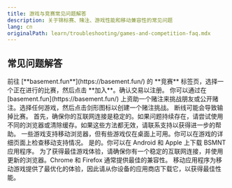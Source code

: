 ```yaml
---
title: 游戏与竞赛常见问题解答
description: 关于锦标赛、赌注、游戏性能和移动兼容性的常见问题
lang: cn
originalPath: learn/troubleshooting/games-and-competition-faq.mdx
---
```

## 常见问题解答

<AccordionGroup>
<Accordion title="我如何参加比赛？">
前往 [**basement.fun**](https://basement.fun/) 的 **竞赛** 标签页，选择一个正在进行的比赛，然后点击 **加入**。确认交易以注册。
</Accordion>

<Accordion title="赌注是如何工作的？">
你可以通过在 [basement.fun](https://basement.fun/) 上资助一个赌注来挑战朋友或公开赌注。选择任何游戏，然后点击剑形图标以创建一个赌注挑战。
</Accordion>

<Accordion title="如果我在比赛中断线怎么办？">
断线可能会导致输掉比赛。
</Accordion>

<Accordion title="为什么游戏在网站上无法加载？">
首先，确保你的互联网连接是稳定的。如果问题持续存在，请尝试使用不同的浏览器或清除缓存。如果这些方法都无效，请联系支持以获得进一步的帮助。
</Accordion>

<Accordion title="我可以在移动浏览器上玩吗？">
一些游戏支持移动浏览器，但有些游戏仅在桌面上可用。你可以在游戏的详细页面上检查移动支持情况。
</Accordion>

<Accordion title="有移动应用程序吗？">
是的。你可以在 Android 和 Apple 上下载 BSMNT 应用程序。
</Accordion>
</AccordionGroup>

<Tip>
为了获得最佳游戏体验，请确保你有一个稳定的互联网连接，并使用更新的浏览器。Chrome 和 Firefox 通常提供最佳的兼容性。
</Tip>

<Info>
移动应用程序为移动游戏提供了最优化的体验，因此请从你设备的应用商店下载它，以获得最佳性能。
</Info>
